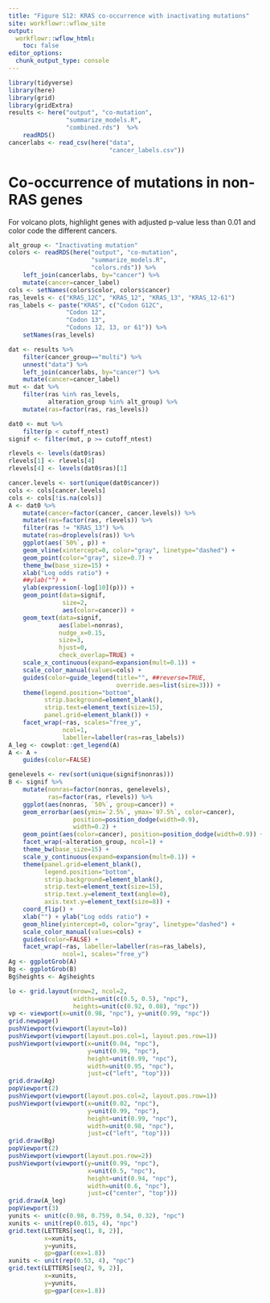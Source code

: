 ```yaml
---
title: "Figure S12: KRAS co-occurrence with inactivating mutations"
site: workflowr::wflow_site
output:
  workflowr::wflow_html:
    toc: false
editor_options:
  chunk_output_type: console
---
```



```r
library(tidyverse)
library(here)
library(grid)
library(gridExtra)
results <- here("output", "co-mutation",
                "summarize_models.R",
                "combined.rds")  %>%
    readRDS()
cancerlabs <- read_csv(here("data",
                            "cancer_labels.csv"))
```

# Co-occurrence of mutations in non-RAS genes

For volcano plots, highlight genes with adjusted p-value less than 0.01 and color code the different cancers.

```r
alt_group <- "Inactivating mutation"
colors <- readRDS(here("output", "co-mutation",
                       "summarize_models.R",
                       "colors.rds")) %>%
    left_join(cancerlabs, by="cancer") %>%
    mutate(cancer=cancer_label)
cols <- setNames(colors$color, colors$cancer)
ras_levels <- c("KRAS_12C", "KRAS_12", "KRAS_13", "KRAS_12-61")
ras_labels <- paste("KRAS", c("Codon G12C",
                "Codon 12",
                "Codon 13",
                "Codons 12, 13, or 61")) %>%
    setNames(ras_levels)
```

```r
dat <- results %>%
    filter(cancer_group=="multi") %>%
    unnest("data") %>%
    left_join(cancerlabs, by="cancer") %>%
    mutate(cancer=cancer_label)
mut <- dat %>%
    filter(ras %in% ras_levels,
           alteration_group %in% alt_group) %>%
    mutate(ras=factor(ras, ras_levels))
```

```r
dat0 <- mut %>%
    filter(p < cutoff_ntest)
signif <- filter(mut, p >= cutoff_ntest)
```

```r
rlevels <- levels(dat0$ras)
rlevels[1] <- rlevels[4]
rlevels[4] <- levels(dat0$ras)[1]
```

```r
cancer.levels <- sort(unique(dat0$cancer))
cols <- cols[cancer.levels]
cols <- cols[!is.na(cols)]
A <- dat0 %>%
    mutate(cancer=factor(cancer, cancer.levels)) %>%
    mutate(ras=factor(ras, rlevels)) %>%
    filter(ras != "KRAS_13") %>%
    mutate(ras=droplevels(ras)) %>%
    ggplot(aes(`50%`, p)) +
    geom_vline(xintercept=0, color="gray", linetype="dashed") +
    geom_point(color="gray", size=0.7) +
    theme_bw(base_size=15) +
    xlab("Log odds ratio") +
    ##ylab("") +
    ylab(expression(-log[10](p))) +
    geom_point(data=signif,
               size=2,
               aes(color=cancer)) +
    geom_text(data=signif,
              aes(label=nonras),
              nudge_x=0.15,
              size=3,
              hjust=0,
              check_overlap=TRUE) +
    scale_x_continuous(expand=expansion(mult=0.1)) +
    scale_color_manual(values=cols) +
    guides(color=guide_legend(title="", ##reverse=TRUE,
                              override.aes=list(size=3))) +
    theme(legend.position="bottom",
          strip.background=element_blank(),
          strip.text=element_text(size=15),
          panel.grid=element_blank()) +
    facet_wrap(~ras, scales="free_y",
               ncol=1,
               labeller=labeller(ras=ras_labels))
A_leg <- cowplot::get_legend(A)
A <- A +
    guides(color=FALSE)
```

```r
genelevels <- rev(sort(unique(signif$nonras)))
B <- signif %>%
    mutate(nonras=factor(nonras, genelevels),
           ras=factor(ras, rlevels)) %>%
    ggplot(aes(nonras, `50%`, group=cancer)) +
    geom_errorbar(aes(ymin=`2.5%`, ymax=`97.5%`, color=cancer),
                  position=position_dodge(width=0.9),
                  width=0.2) +
    geom_point(aes(color=cancer), position=position_dodge(width=0.9)) +
    facet_wrap(~alteration_group, ncol=1) +
    theme_bw(base_size=15) +
    scale_y_continuous(expand=expansion(mult=0.1)) +
    theme(panel.grid=element_blank(),
          legend.position="bottom",
          strip.background=element_blank(),
          strip.text=element_text(size=15),
          strip.text.y=element_text(angle=0),
          axis.text.y=element_text(size=8)) +
    coord_flip() +
    xlab("") + ylab("Log odds ratio") +
    geom_hline(yintercept=0, color="gray", linetype="dashed") +
    scale_color_manual(values=cols) +
    guides(color=FALSE) +
    facet_wrap(~ras, labeller=labeller(ras=ras_labels),
               ncol=1, scales="free_y")
Ag <- ggplotGrob(A)
Bg <- ggplotGrob(B)
Bg$heights <- Ag$heights
```

```r
lo <- grid.layout(nrow=2, ncol=2,
                  widths=unit(c(0.5, 0.5), "npc"),
                  heights=unit(c(0.92, 0.08), "npc"))
vp <- viewport(x=unit(0.98, "npc"), y=unit(0.99, "npc"))
grid.newpage()
pushViewport(viewport(layout=lo))
pushViewport(viewport(layout.pos.col=1, layout.pos.row=1))
pushViewport(viewport(x=unit(0.04, "npc"),
                      y=unit(0.99, "npc"),
                      height=unit(0.99, "npc"),
                      width=unit(0.95, "npc"),
                      just=c("left", "top")))
grid.draw(Ag)
popViewport(2)
pushViewport(viewport(layout.pos.col=2, layout.pos.row=1))
pushViewport(viewport(x=unit(0.02, "npc"),
                      y=unit(0.99, "npc"),
                      height=unit(0.99, "npc"),
                      width=unit(0.98, "npc"),
                      just=c("left", "top")))
grid.draw(Bg)
popViewport(2)
pushViewport(viewport(layout.pos.row=2))
pushViewport(viewport(y=unit(0.99, "npc"),
                      x=unit(0.5, "npc"),
                      height=unit(0.94, "npc"),
                      width=unit(0.6, "npc"),
                      just=c("center", "top")))
grid.draw(A_leg)
popViewport(3)
yunits <- unit(c(0.98, 0.759, 0.54, 0.32), "npc")
xunits <- unit(rep(0.015, 4), "npc")
grid.text(LETTERS[seq(1, 8, 2)],
          x=xunits,
          y=yunits,
          gp=gpar(cex=1.8))
xunits <- unit(rep(0.53, 4), "npc")
grid.text(LETTERS[seq(2, 9, 2)],
          x=xunits,
          y=yunits,
          gp=gpar(cex=1.8))
```
